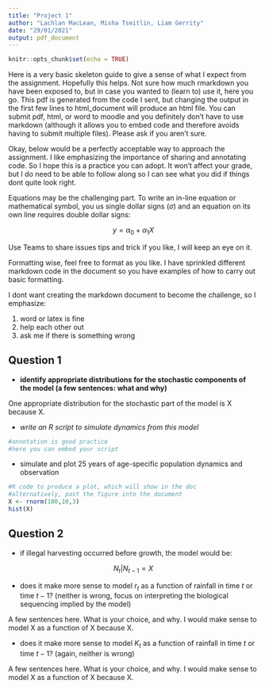 ```yaml
---
title: "Project 1"
author: "Lachlan MacLean, Misha Tseitlin, Liam Gerrity"
date: "29/01/2021"
output: pdf_document
---
```


```r
knitr::opts_chunk$set(echo = TRUE)
```

Here is a very basic skeleton guide to give a sense of what I expect from the assignment. Hopefully this helps. Not sure how much rmarkdown you have been exposed to, but in case you wanted to (learn to) use it, here you go. This pdf is generated from the code I sent, but changing the output in the first few lines to html_document will produce an html file. You can submit pdf, html, or word to moodle and you definitely don't have to use markdown (although it allows you to embed code and therefore avoids having to submit multiple files). Please ask if you aren't sure.

Okay, below would be a perfectly acceptable way to approach the assignment. I like emphasizing the importance of sharing and annotating code. So I hope this is a practice you can adopt. It won't affect your grade, but I do need to be able to follow along so I can see what you did if things dont quite look right. 

Equations may be the challenging part. To write an in-line equation or mathematical symbol, you us single dollar signs ($\sigma$) and an equation on its own line requires double dollar signs:

$$y = \alpha_0 + \alpha_1X$$

Use Teams to share issues tips and trick if you like, I will keep an eye on it.

Formatting wise, feel free to format as you like. I have sprinkled different markdown code in the document so you have examples of how to carry out basic formatting.

I dont want creating the markdown document to become the challenge, so I emphasize: 

1. word or latex is fine
2. help each other out
3. ask me if there is something wrong


## Question 1

- **identify appropriate distributions for the stochastic components of the model (a few sentences: what and why)**

One appropriate distribution for the stochastic part of the model is X because X. 

- *write an R script to simulate dynamics from this model*

```r
#annotation is good practice
#here you can embed your script

```

- simulate and plot 25 years of age-specific population dynamics and observation

```r
#R code to produce a plot, which will show in the doc
#alternatively, past the figure into the document
X <- rnorm(100,10,3)
hist(X)
```

## Question 2

- if illegal harvesting occurred before growth, the model would be:

$$N_t|N_{t-1} = X$$


- does it make more sense to model $r_t$ as a function of rainfall in time $t$ or time $t-1$? (neither is wrong, focus on interpreting the biological sequencing implied by the model)

A few sentences here. What is your choice, and why. I would make sense to model X as a function of X because X. 

- does it make more sense to model $K_t$ as a function of rainfall in time $t$ or time $t-1$? (again, neither is wrong)

A few sentences here. What is your choice, and why. I would make sense to model X as a function of X because X. 


